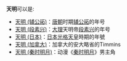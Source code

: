 '''天明'''可以是:
* [[天明_(辅公祏)|天明 (辅公祏)]]：[[唐朝|唐朝]]时期[[辅公祏|辅公祏]]的年号
* [[天明_(段素兴)|天明 (段素兴)]]：[[大理|大理]]天明帝[[段素兴|段素兴]]的年号
* [[天明_(日本)|天明 (日本)]]：[[日本|日本]][[光格天皇|光格天皇]]時期的年號
* [[天明_(加拿大)|天明 (加拿大)]]：加拿大的安大略省的Timmins
* [[天明_(秦时明月)|天明 (秦时明月)]]：动漫《[[秦时明月|秦时明月]]》男主角
{{disambig|T|Cat=二字消歧义}}